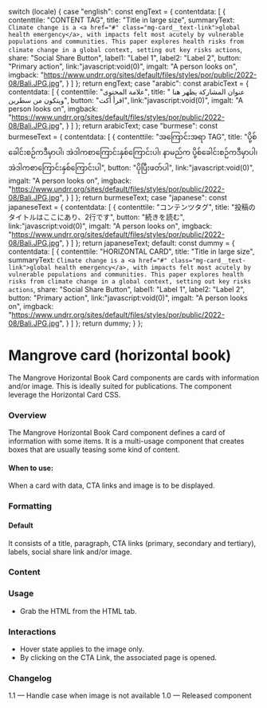 
  switch (locale) {
    case "english":
      const engText = {
        contentdata: [
          {
            contenttile: "CONTENT TAG",
            title: "Title in large size",
            summaryText: `Climate change is a <a href="#" class="mg-card__text-link">global health emergency</a>, with impacts felt most acutely
by vulnerable populations and communities.
This paper explores health risks from climate change in a global context, setting out key risks actions`,
            share: "Social Share Button",
            label1: "Label 1",
            label2: "Label 2",
            button: "Primary action",
            link:"javascript:void(0)",
            imgalt: "A person looks on",
            imgback: "https://www.undrr.org/sites/default/files/styles/por/public/2022-08/Bali.JPG.jpg",
          }
        ]
      };
      return engText;
    case "arabic":
      const arabicText = {
        contentdata: [
          {
            contenttile: "علامة المحتوى",
            title: " عنوان المشاركة يظهر هنا ويتكون من سطرين",
            button: "اقرأ أكث",
            link:"javascript:void(0)",
            imgalt: "A person looks on",
            imgback: "https://www.undrr.org/sites/default/files/styles/por/public/2022-08/Bali.JPG.jpg",
          }
        ]
      };
      return arabicText;
    case "burmese":
      const burmeseText = {
        contentdata: [
          {
            contenttile: "အကြောင်းအရာ TAG",
            title: "ပို့စ်ခေါင်းစဉ်ကဒီမှာပါ၊ အဲဒါကစာကြောင်းနှစ်ကြောင်းပါ၊ နာမည်က ပို့စ်ခေါင်းစဉ်ကဒီမှာပါ၊ အဲဒါကစာကြောင်းနှစ်ကြောင်းပါ",
            button: "ပိုပြီးဖတ်ပါ",
            link:"javascript:void(0)",
            imgalt: "A person looks on",
            imgback: "https://www.undrr.org/sites/default/files/styles/por/public/2022-08/Bali.JPG.jpg",
          }
        ]
      };
      return burmeseText;
    case "japanese":
      const japaneseText = {
        contentdata: [
          {
            contenttile: "コンテンツタグ",
            title: "投稿のタイトルはここにあり、2行です",
            button: "続きを読む",
            link:"javascript:void(0)",
            imgalt: "A person looks on",
            imgback: "https://www.undrr.org/sites/default/files/styles/por/public/2022-08/Bali.JPG.jpg",
          }
        ]
      };
      return japaneseText;
    default:
      const dummy = {
        contentdata: [
          {
            contenttile: "HORIZONTAL CARD",
            title: "Title in large size",
            summaryText: `Climate change is a <a href="#" class="mg-card__text-link">global health emergency</a>, with impacts felt most acutely
by vulnerable populations and communities.
This paper explores health risks from climate change in a global context, setting out key risks actions`,
            share: "Social Share Button",
            label1: "Label 1",
            label2: "Label 2",
            button: "Primary action",
            link:"javascript:void(0)",
            imgalt: "A person looks on",
            imgback: "https://www.undrr.org/sites/default/files/styles/por/public/2022-08/Bali.JPG.jpg",
          }
        ]
      };
      return dummy;
  }
};

<Meta of={HorizontalBookCardStories} />

# Mangrove card (horizontal book)

The Mangrove Horizontal Book Card components are cards with information and/or image. This is ideally suited for publications. The component leverage the Horizontal Card CSS.

### Overview

The Mangrove Horizontal Book Card component defines a card of information with some items. It is a multi-usage component that creates boxes that are usually teasing some kind of content.

#### When to use:

When a card with data, CTA links and image is to be displayed.

### Formatting

#### Default

It consists of a title, paragraph, CTA links (primary, secondary and tertiary), labels, social share link and/or image.

### Content

<Canvas>
  <Story of={HorizontalBookCardStories.DefaultHorizontalBookCard} />
</Canvas>

### Usage

* Grab the HTML from the HTML tab.

### Interactions

* Hover state applies to the image only.
* By clicking on the CTA Link, the associated page is opened.

### Changelog

1.1 — Handle case when image is not available
1.0 — Released component
